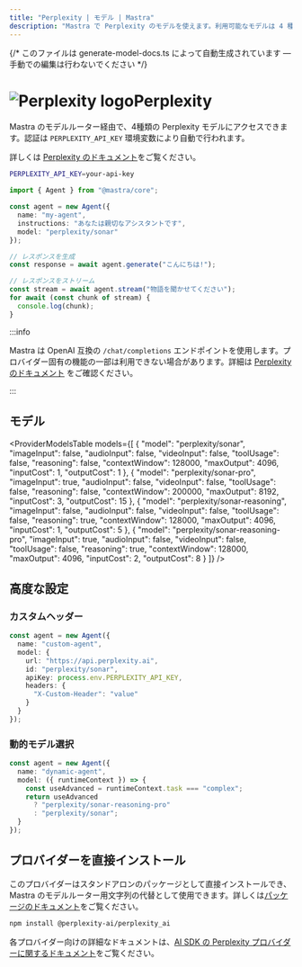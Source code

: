 ```yaml
---
title: "Perplexity | モデル | Mastra"
description: "Mastra で Perplexity のモデルを使えます。利用可能なモデルは 4 種類です。"
---
```


{/* このファイルは generate-model-docs.ts によって自動生成されています — 手動での編集は行わないでください */}




# <img src="https://models.dev/logos/perplexity.svg" alt="Perplexity logo" className="inline w-8 h-8 mr-2 align-middle dark:invert dark:brightness-0 dark:contrast-200" />Perplexity

Mastra のモデルルーター経由で、4種類の Perplexity モデルにアクセスできます。認証は `PERPLEXITY_API_KEY` 環境変数により自動で行われます。

詳しくは [Perplexity のドキュメント](https://docs.perplexity.ai)をご覧ください。

```bash
PERPLEXITY_API_KEY=your-api-key
```

```typescript
import { Agent } from "@mastra/core";

const agent = new Agent({
  name: "my-agent",
  instructions: "あなたは親切なアシスタントです",
  model: "perplexity/sonar"
});

// レスポンスを生成
const response = await agent.generate("こんにちは!");

// レスポンスをストリーム
const stream = await agent.stream("物語を聞かせてください");
for await (const chunk of stream) {
  console.log(chunk);
}
```

:::info

Mastra は OpenAI 互換の `/chat/completions` エンドポイントを使用します。プロバイダー固有の機能の一部は利用できない場合があります。詳細は [Perplexity のドキュメント](https://docs.perplexity.ai) をご確認ください。

:::


## モデル

<ProviderModelsTable
  models={[
  {
    "model": "perplexity/sonar",
    "imageInput": false,
    "audioInput": false,
    "videoInput": false,
    "toolUsage": false,
    "reasoning": false,
    "contextWindow": 128000,
    "maxOutput": 4096,
    "inputCost": 1,
    "outputCost": 1
  },
  {
    "model": "perplexity/sonar-pro",
    "imageInput": true,
    "audioInput": false,
    "videoInput": false,
    "toolUsage": false,
    "reasoning": false,
    "contextWindow": 200000,
    "maxOutput": 8192,
    "inputCost": 3,
    "outputCost": 15
  },
  {
    "model": "perplexity/sonar-reasoning",
    "imageInput": false,
    "audioInput": false,
    "videoInput": false,
    "toolUsage": false,
    "reasoning": true,
    "contextWindow": 128000,
    "maxOutput": 4096,
    "inputCost": 1,
    "outputCost": 5
  },
  {
    "model": "perplexity/sonar-reasoning-pro",
    "imageInput": true,
    "audioInput": false,
    "videoInput": false,
    "toolUsage": false,
    "reasoning": true,
    "contextWindow": 128000,
    "maxOutput": 4096,
    "inputCost": 2,
    "outputCost": 8
  }
]}
/>

## 高度な設定

### カスタムヘッダー

```typescript
const agent = new Agent({
  name: "custom-agent",
  model: {
    url: "https://api.perplexity.ai",
    id: "perplexity/sonar",
    apiKey: process.env.PERPLEXITY_API_KEY,
    headers: {
      "X-Custom-Header": "value"
    }
  }
});
```


### 動的モデル選択

```typescript
const agent = new Agent({
  name: "dynamic-agent",
  model: ({ runtimeContext }) => {
    const useAdvanced = runtimeContext.task === "complex";
    return useAdvanced
      ? "perplexity/sonar-reasoning-pro"
      : "perplexity/sonar";
  }
});
```


## プロバイダーを直接インストール

このプロバイダーはスタンドアロンのパッケージとして直接インストールでき、Mastra のモデルルーター用文字列の代替として使用できます。詳しくは[パッケージのドキュメント](https://www.npmjs.com/package/@perplexity-ai/perplexity_ai)をご覧ください。

```bash npm2yarn copy
npm install @perplexity-ai/perplexity_ai
```

各プロバイダー向けの詳細なドキュメントは、[AI SDK の Perplexity プロバイダーに関するドキュメント](https://ai-sdk.dev/providers/ai-sdk-providers/perplexity)をご覧ください。
